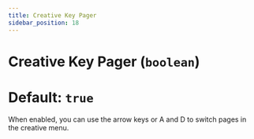 ```yaml
---
title: Creative Key Pager
sidebar_position: 18
---
```

# Creative Key Pager (`boolean`)
# Default: `true`
When enabled, you can use the arrow keys or A and D to switch pages in the creative menu.
